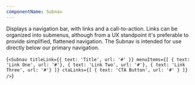 ```yaml
---
componentName: Subnav
---
```


Displays a navigation bar, with links and a call-to-action. Links can be organized into submenus, although from a UX standpoint it's preferable to provide simplified, flattened navigation. The Subnav is intended for use directly below our primary navigation.

<LiveComponent>{`<Subnav
  titleLink={{ text: 'Title', url: '#' }}
  menuItems={[
    { text: 'Link One', url: '#'},
    { text: 'Link Two', url: '#'},
    { text: 'Link Three', url: '#'}
  ]}
  ctaLinks={[
    { text: 'CTA Button', url: '#' }
  ]}
/>`}</LiveComponent>

<PropsTable props={componentProps} />
